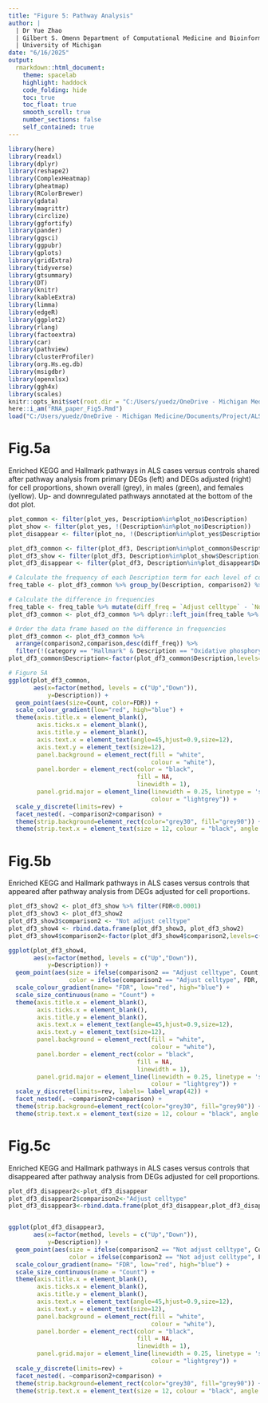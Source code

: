 ---
title: "Figure 5: Pathway Analysis"
author: |
  | Dr Yue Zhao
  | Gilbert S. Omenn Department of Computational Medicine and Bioinformatics
  | University of Michigan
date: "6/16/2025"
output: 
  rmarkdown::html_document:
    theme: spacelab
    highlight: haddock
    code_folding: hide
    toc: true
    toc_float: true
    smooth_scroll: true
    number_sections: false
    self_contained: true  
---

```{r setup, include=FALSE}
library(here)
library(readxl)
library(dplyr)
library(reshape2)
library(ComplexHeatmap)
library(pheatmap)
library(RColorBrewer)
library(gdata)
library(magrittr)
library(circlize)
library(ggfortify)
library(pander)
library(ggsci)
library(ggpubr)
library(gplots)
library(gridExtra)
library(tidyverse)
library(gtsummary)
library(DT)
library(knitr)
library(kableExtra)
library(limma)
library(edgeR)
library(ggplot2)
library(rlang)
library(factoextra)
library(car)
library(pathview)
library(clusterProfiler)
library(org.Hs.eg.db)
library(msigdbr)
library(openxlsx)
library(ggh4x)
library(scales)
knitr::opts_knit$set(root.dir = "C:/Users/yuedz/OneDrive - Michigan Medicine/Documents/Project/ALS/Manuscript-RNA/Scripts_github/")
here::i_am("RNA_paper_Fig5.Rmd")
load("C:/Users/yuedz/OneDrive - Michigan Medicine/Documents/Project/ALS/RNA-seq/CaseVSControl/sample694/RNA_paper_pathway_yesCellPro/plot_no_yes_df3.rda")
```


# Fig.5a 

Enriched KEGG and Hallmark pathways in ALS cases versus controls shared after pathway analysis from primary DEGs (left) and DEGs adjusted (right) for cell proportions, shown overall (grey), in males (green), and females (yellow). Up- and downregulated pathways annotated at the bottom of the dot plot. 

```{r, fig.width=10, fig.height=6, warning=FALSE}
plot_common <- filter(plot_yes, Description%in%plot_no$Description)
plot_show <- filter(plot_yes, !(Description%in%plot_no$Description))
plot_disappear <- filter(plot_no, !(Description%in%plot_yes$Description))

plot_df3_common <- filter(plot_df3, Description%in%plot_common$Description)
plot_df3_show <- filter(plot_df3, Description%in%plot_show$Description)
plot_df3_disappear <- filter(plot_df3, Description%in%plot_disappear$Description)

# Calculate the frequency of each Description term for each level of comparison2
freq_table <- plot_df3_common %>% group_by(Description, comparison2) %>% summarise(freq = n(),.groups = "drop") %>% spread(key = comparison2, value = freq, fill = 0)

# Calculate the difference in frequencies
freq_table <- freq_table %>% mutate(diff_freq = `Adjust celltype` - `Not adjust celltype`)
plot_df3_common <- plot_df3_common %>% dplyr::left_join(freq_table %>% dplyr::select(Description, diff_freq), by = "Description")

# Order the data frame based on the difference in frequencies
plot_df3_common <- plot_df3_common %>%
  arrange(comparison2,comparison,desc(diff_freq)) %>%
  filter(!(category == "Hallmark" & Description == "Oxidative phosphorylation"))
plot_df3_common$Description<-factor(plot_df3_common$Description,levels=unique(plot_df3_common$Description))

# Figure 5A
ggplot(plot_df3_common, 
       aes(x=factor(method, levels = c("Up","Down")),
           y=Description)) + 
  geom_point(aes(size=Count, color=FDR)) +
  scale_colour_gradient(low="red", high="blue") +
  theme(axis.title.x = element_blank(),
        axis.ticks.x = element_blank(),
        axis.title.y = element_blank(),
        axis.text.x = element_text(angle=45,hjust=0.9,size=12),
        axis.text.y = element_text(size=12),
        panel.background = element_rect(fill = "white",
                                        colour = "white"),
        panel.border = element_rect(color = "black", 
                                    fill = NA, 
                                    linewidth = 1),
        panel.grid.major = element_line(linewidth = 0.25, linetype = 'solid',
                                        colour = "lightgrey")) +
  scale_y_discrete(limits=rev) +
  facet_nested(. ~comparison2+comparison) +
  theme(strip.background=element_rect(color="grey30", fill="grey90")) +
  theme(strip.text.x = element_text(size = 12, colour = "black", angle = 0))
```



# Fig.5b 

Enriched KEGG and Hallmark pathways in ALS cases versus controls that appeared after pathway analysis from DEGs adjusted for cell proportions. 

```{r, fig.width=10, fig.height=5, warning=FALSE}
plot_df3_show2 <- plot_df3_show %>% filter(FDR<0.0001)
plot_df3_show3 <- plot_df3_show2
plot_df3_show3$comparison2 <- "Not adjust celltype"
plot_df3_show4 <- rbind.data.frame(plot_df3_show3, plot_df3_show2)
plot_df3_show4$comparison2<-factor(plot_df3_show4$comparison2,levels=c("Not adjust celltype","Adjust celltype"))

ggplot(plot_df3_show4, 
       aes(x=factor(method, levels = c("Up","Down")),
           y=Description)) + 
  geom_point(aes(size = ifelse(comparison2 == "Adjust celltype", Count, NA),
                 color = ifelse(comparison2 == "Adjust celltype", FDR, NA))) +
  scale_colour_gradient(name= "FDR", low="red", high="blue") +
  scale_size_continuous(name = "Count") +
  theme(axis.title.x = element_blank(),
        axis.ticks.x = element_blank(),
        axis.title.y = element_blank(),
        axis.text.x = element_text(angle=45,hjust=0.9,size=12),
        axis.text.y = element_text(size=12),
        panel.background = element_rect(fill = "white",
                                        colour = "white"),
        panel.border = element_rect(color = "black", 
                                    fill = NA, 
                                    linewidth = 1),
        panel.grid.major = element_line(linewidth = 0.25, linetype = 'solid',
                                        colour = "lightgrey")) +
  scale_y_discrete(limits=rev, labels= label_wrap(42)) +
  facet_nested(. ~comparison2+comparison) +
  theme(strip.background=element_rect(color="grey30", fill="grey90")) +
  theme(strip.text.x = element_text(size = 12, colour = "black", angle = 0))

```

# Fig.5c

Enriched KEGG and Hallmark pathways in ALS cases versus controls that disappeared after pathway analysis from DEGs adjusted for cell proportions.

```{r, fig.width=8, fig.height=4,warning=FALSE}
plot_df3_disappear2<-plot_df3_disappear
plot_df3_disappear2$comparison2<-"Adjust celltype"
plot_df3_disappear3<-rbind.data.frame(plot_df3_disappear,plot_df3_disappear2)


ggplot(plot_df3_disappear3, 
       aes(x=factor(method, levels = c("Up","Down")),
           y=Description)) + 
  geom_point(aes(size = ifelse(comparison2 == "Not adjust celltype", Count, NA),
                 color = ifelse(comparison2 == "Not adjust celltype", FDR, NA))) +
  scale_colour_gradient(name= "FDR", low="red", high="blue") +
  scale_size_continuous(name = "Count") +
  theme(axis.title.x = element_blank(),
        axis.ticks.x = element_blank(),
        axis.title.y = element_blank(),
        axis.text.x = element_text(angle=45,hjust=0.9,size=12),
        axis.text.y = element_text(size=12),
        panel.background = element_rect(fill = "white",
                                        colour = "white"),
        panel.border = element_rect(color = "black", 
                                    fill = NA, 
                                    linewidth = 1),
        panel.grid.major = element_line(linewidth = 0.25, linetype = 'solid',
                                        colour = "lightgrey")) +
  scale_y_discrete(limits=rev) +
  facet_nested(. ~comparison2+comparison) +
  theme(strip.background=element_rect(color="grey30", fill="grey90")) +
  theme(strip.text.x = element_text(size = 12, colour = "black", angle = 0))
```


